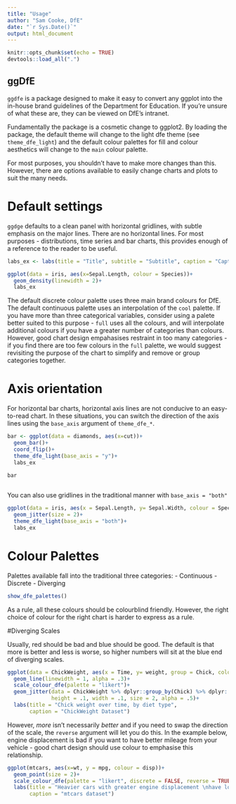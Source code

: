 ```yaml
---
title: "Usage"
author: "Sam Cooke, DfE"
date: "`r Sys.Date()`"
output: html_document
---
```


```r
knitr::opts_chunk$set(echo = TRUE)
devtools::load_all(".")
```

## ggDfE

`ggdfe` is a package designed to make it easy to convert any ggplot into the in-house brand guidelines of the Department for Education. If you're unsure of what these are, they can be viewed on DfE's intranet.

Fundamentally the package is a cosmetic change to ggplot2. By loading the package, the default theme will change to the light dfe theme (see `theme_dfe_light`) and the default colour palettes for fill and colour aesthetics will change to the `main` colour palette.

For most purposes, you shouldn't have to make more changes than this. However, there are options available to easily change charts and plots to suit the many needs.

# Default settings

`ggdge` defaults to a clean panel with horizontal gridlines, with subtle emphasis on the major lines. There are no horizontal lines. For most purposes - distributions, time series and bar charts, this provides enough of a reference to the reader to be useful.

```R

labs_ex <- labs(title = "Title", subtitle = "Subtitle", caption = "Caption")

ggplot(data = iris, aes(x=Sepal.Length, colour = Species))+
  geom_density(linewidth = 2)+
  labs_ex

```

The default discrete colour palette uses three main brand colours for DfE. The default continuous palette uses an interpolation of the `cool` palette. If you have more than three categorical variables, consider using a palete better suited to this purpose - `full` uses all the colours, and will interpolate additional colours if you have a greater number of categories than colours. However, good chart design empahasises restraint in too many categories - if you find there are too few colours in the `full` palette, we would suggest revisiting the purpose of the chart to simplify and remove or group categories together.

# Axis orientation

For horizontal bar charts, horizontal axis lines are not conducive to an easy-to-read chart. In these situations, you can switch the direction of the axis lines using the `base_axis` argument of `theme_dfe_*`.

```r

bar <- ggplot(data = diamonds, aes(x=cut))+
  geom_bar()+
  coord_flip()+
  theme_dfe_light(base_axis = "y")+
  labs_ex

bar
  
```

You can also use gridlines in the traditional manner with `base_axis = "both"`

```r
ggplot(data = iris, aes(x = Sepal.Length, y= Sepal.Width, colour = Species))+
  geom_jitter(size = 2)+
  theme_dfe_light(base_axis = "both")+
  labs_ex

```

# Colour Palettes

Palettes available fall into the traditional three categories:
- Continuous 
- Discrete
- Diverging

```r

show_dfe_palettes()

```

As a rule, all these colours should be colourblind friendly. However, the right choice of colour for the right chart is harder to express as a rule.

#Diverging Scales

Usually, red should be bad and blue should be good. The default is that more is better and less is worse, so higher numbers will sit at the blue end of diverging scales.

```R
ggplot(data = ChickWeight, aes(x = Time, y= weight, group = Chick, colour = Diet))+
  geom_line(linewidth = 1, alpha = .3)+
  scale_colour_dfe(palette = "likert")+
  geom_jitter(data = ChickWeight %>% dplyr::group_by(Chick) %>% dplyr::filter(Time == max(Time)),
              height = .1, width = .1, size = 2, alpha = .5)+
  labs(title = "Chick weight over time, by diet type",
       caption = "ChickWeight Dataset")

```

However, *more* isn't necessarily *better* and if you need to swap the direction of the scale, the `reverse` argument will let you do this. In the example below, engine displacement is bad if you want to have better mileage from your vehicle - good chart design should use colour to emphasise this relationship.

```r
ggplot(mtcars, aes(x=wt, y = mpg, colour = disp))+
  geom_point(size = 2)+
  scale_colour_dfe(palette = "likert", discrete = FALSE, reverse = TRUE)+
  labs(title = "Heavier cars with greater engine displacement \nhave lower MPG",
       caption = "mtcars dataset")


```









